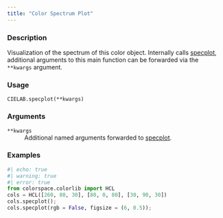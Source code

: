 ```yaml
---
title: "Color Spectrum Plot"
---
```


### Description

Visualization of the spectrum of this color object.
Internally calls [specplot](colorspace.specplot.specplot.qmd),
additional arguments to this main function can be forwarded via the
`**kwargs` argument.

### Usage

<pre><code class='language-python'>CIELAB.specplot(**kwargs)</code></pre>

### Arguments

<dl class="pyp-list param-list">
  <dt style = "white-space: nowrap; font-family: monospace; vertical-align: top">
   <code id="colorspace.colorlib.CIELAB.specplot:**kwargs">**kwargs</code>
  </dt>
 <dd>Additional named arguments forwarded to
[specplot](colorspace.specplot.specplot.qmd).</dd>
</dl>

### Examples

```python
#| echo: true
#| warning: true
#| error: true
from colorspace.colorlib import HCL
cols = HCL([260, 80, 30], [80, 0, 80], [30, 90, 30])
cols.specplot();
cols.specplot(rgb = False, figsize = (6, 0.5));
```



